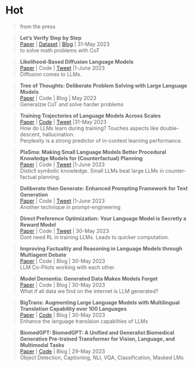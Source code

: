 # Hot
> from the press


>**Let’s Verify Step by Step ** \
[Paper](https://cdn.openai.com/improving-mathematical-reasoning-with-process-supervision/Lets_Verify_Step_by_Step.pdf) | [Dataset](https://github.com/openai/prm800k) | [Blog](https://openai.com/research/improving-mathematical-reasoning-with-process-supervision) | 31-May 2023 \
to solve math problems with CoT


>**Likelihood-Based Diffusion Language Models ** \
[Paper](https://t.co/Bpa6dpxcrQ) | Code | [Tweet](https://twitter.com/__ishaan/status/1663992335464538117?s=20) |1-June 2023 \
Diffusion comes to LLMs.

>**Tree of Thoughts: Deliberate Problem Solving with Large Language Models **\
[Paper](https://arxiv.org/abs/2305.10601) | Code | Blog | May 2023 \
Generalzie CoT and solve harder problems


>**Training Trajectories of Language Models Across Scales ** \
[Paper](https://arxiv.org/abs/2212.09803) | [Code](https://github.com/xiamengzhou/training_trajectory_analysis) | [Tweet](https://twitter.com/xiamengzhou/status/1663742017568899073?s=20) |31-May 2023 \
How do LLMs learn during training? Touches aspects like double-descent, hallucination.\
Perplexity is a strong predictor of in-context learning performance.


>**PlaSma: Making Small Language Models Better Procedural Knowledge Models for (Counterfactual) Planning ** \
[Paper](https://arxiv.org/abs/2305.19472) | Code | [Tweet](https://twitter.com/johnjnay/status/1664079539905994752?s=20) |1-June 2023 \
Disticll symbolic knowledge. Small LLMs beat large LLMs in counter-factual planning.

>**Deliberate then Generate: Enhanced Prompting Framework for Text Generation ** \
[Paper](https://arxiv.org/abs/2305.19835) | Code | [Tweet](https://twitter.com/omarsar0/status/1664079620797353984?s=20) |1-June 2023 \
Another technique in prompt-engineering


>**Direct Preference Optimization: Your Language Model is Secretly a Reward Model ** \
[Paper](https://arxiv.org/abs/2305.18290) | Code | [Tweet](https://twitter.com/archit_sharma97/status/1663595372269408261?s=20) | 30-May 2023 \
Dont need RL in training LLMs. Leads to quicker computation.

>**Improving Factuality and Reasoning in Language Models through Multiagent Debate ** \
[Paper](https://arxiv.org/abs/2305.14325) | Code | Blog | 30-May 2023 \
LLM Co-Pilots working with each other.


>**Model Dementia: Generated Data Makes Models Forget ** \
[Paper](https://arxiv.org/abs/2305.17493) | Code | Blog | 30-May 2023 \
What if all data we find on the internet is LLM generated?


>**BigTrans: Augmenting Large Language Models with Multilingual Translation Capability over 100 Languages ** \
[Paper](https://arxiv.org/abs/2305.18098) | [Code](https://github.com/ZNLP/BigTrans) | Blog | 30-May 2023 \
Enhance the language translaion capablities of LLMs

>**BiomedGPT: BiomedGPT: A Unified and Generalist Biomedical Generative Pre-trained Transformer for Vision, Language, and Multimodal Tasks ** \
[Paper](https://arxiv.org/abs/2305.17100) | [Code](https://github.com/taokz/BiomedGPT) | Blog | 29-May 2023 \
Object Detection, Captioning, NLI, VQA, Classification, Masked LMs